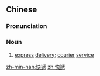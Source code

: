 {{also|快递}}
==Chinese==
{{zh-forms|s=快递}}

===Pronunciation===
{{zh-pron
|m=kuàidì
|c=faai3 dai6
|mn=khoài-tē
|cat=n
}}

===Noun===
{{zh-noun}}

# [[express]] [[delivery]]; [[courier]] [[service]]

[[zh-min-nan:快遞]]
[[zh:快遞]]